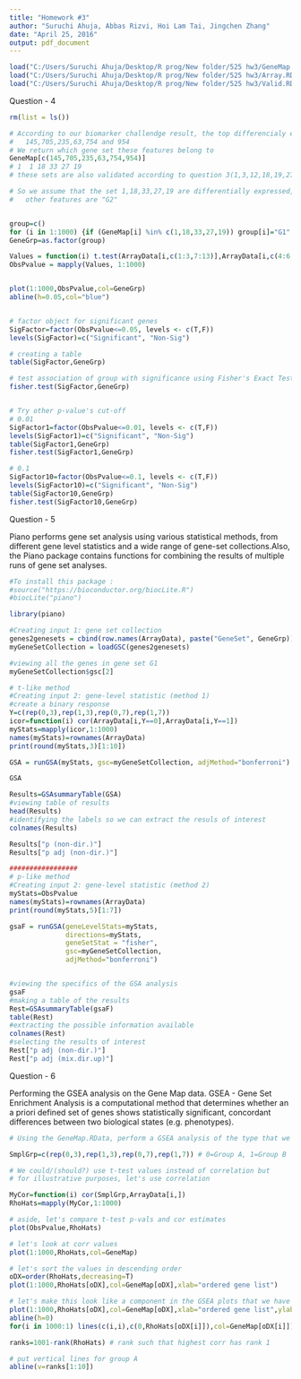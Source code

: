 ---
title: "Homework #3"
author: "Suruchi Ahuja, Abbas Rizvi, Hoi Lam Tai, Jingchen Zhang"
date: "April 25, 2016"
output: pdf_document
---
```{r}
load("C:/Users/Suruchi Ahuja/Desktop/R prog/New folder/525 hw3/GeneMap.RData")
load("C:/Users/Suruchi Ahuja/Desktop/R prog/New folder/525 hw3/Array.RData")
load("C:/Users/Suruchi Ahuja/Desktop/R prog/New folder/525 hw3/Valid.RData")
```


Question - 4

```{r}
rm(list = ls())

# According to our biomarker challendge result, the top differencialy expressed features are 
#   145,705,235,63,754 and 954
# We return which gene set these features belong to
GeneMap[c(145,705,235,63,754,954)]
# 1  1 18 33 27 19
# these sets are also validated according to question 3(1,3,12,18,19,27,33,50)

# So we assume that the set 1,18,33,27,19 are differentially expressed, as fearture group "G1"
#   other features are "G2"


group=c()
for (i in 1:1000) {if (GeneMap[i] %in% c(1,18,33,27,19)) group[i]="G1" else group[i]="G2"}
GeneGrp=as.factor(group)

Values = function(i) t.test(ArrayData[i,c(1:3,7:13)],ArrayData[i,c(4:6,14:20)],var.equal=T)$p.value
ObsPvalue = mapply(Values, 1:1000)


plot(1:1000,ObsPvalue,col=GeneGrp)
abline(h=0.05,col="blue")


# factor object for significant genes
SigFactor=factor(ObsPvalue<=0.05, levels <- c(T,F))
levels(SigFactor)=c("Significant", "Non-Sig")

# creating a table
table(SigFactor,GeneGrp)

# test association of group with significance using Fisher's Exact Test
fisher.test(SigFactor,GeneGrp)


# Try other p-value's cut-off
# 0.01
SigFactor1=factor(ObsPvalue<=0.01, levels <- c(T,F))
levels(SigFactor1)=c("Significant", "Non-Sig")
table(SigFactor1,GeneGrp)
fisher.test(SigFactor1,GeneGrp)

# 0.1
SigFactor10=factor(ObsPvalue<=0.1, levels <- c(T,F))
levels(SigFactor10)=c("Significant", "Non-Sig")
table(SigFactor10,GeneGrp)
fisher.test(SigFactor10,GeneGrp)

```


Question - 5

Piano performs gene set analysis using various statistical methods, from different gene level statistics and a wide range of gene-set collections.Also, the Piano package contains functions for combining the results of multiple runs of gene set analyses.

```{r}
#To install this package :
#source("https://bioconductor.org/biocLite.R")
#biocLite("piano")

library(piano)

#Creating input 1: gene set collection 
genes2genesets = cbind(row.names(ArrayData), paste("GeneSet", GeneGrp))
myGeneSetCollection = loadGSC(genes2genesets)

#viewing all the genes in gene set G1
myGeneSetCollection$gsc[2]

# t-like method
#Creating input 2: gene-level statistic (method 1)
#create a binary response
Y=c(rep(0,3),rep(1,3),rep(0,7),rep(1,7))
icor=function(i) cor(ArrayData[i,Y==0],ArrayData[i,Y==1])
myStats=mapply(icor,1:1000)
names(myStats)=rownames(ArrayData)
print(round(myStats,3)[1:10])

GSA = runGSA(myStats, gsc=myGeneSetCollection, adjMethod="bonferroni")

GSA

Results=GSAsummaryTable(GSA)
#viewing table of results
head(Results)
#identifying the labels so we can extract the resuls of interest
colnames(Results)

Results["p (non-dir.)"]
Results["p adj (non-dir.)"]

#################
# p-like method
#Creating input 2: gene-level statistic (method 2)
myStats=ObsPvalue
names(myStats)=rownames(ArrayData)
print(round(myStats,5)[1:7])

gsaF = runGSA(geneLevelStats=myStats,
              directions=myStats,
              geneSetStat = "fisher",
              gsc=myGeneSetCollection,
              adjMethod="bonferroni")


#viewing the specifics of the GSA analysis
gsaF
#making a table of the results
Rest=GSAsummaryTable(gsaF)
table(Rest)
#extracting the possible information available
colnames(Rest)
#selecting the results of interest
Rest["p adj (non-dir.)"]
Rest["p adj (mix.dir.up)"]


```

Question - 6 

Performing the GSEA analysis on the Gene Map data.
GSEA - Gene Set Enrichment Analysis is a computational method that determines whether an a priori defined set of genes shows statistically significant, concordant differences between two biological states (e.g. phenotypes).

```{r}

# Using the GeneMap.RData, perform a GSEA analysis of the type that we discussed in lecture.

SmplGrp=c(rep(0,3),rep(1,3),rep(0,7),rep(1,7)) # 0=Group A, 1=Group B

# We could/(should?) use t-test values instead of correlation but
# for illustrative purposes, let's use correlation

MyCor=function(i) cor(SmplGrp,ArrayData[i,])
RhoHats=mapply(MyCor,1:1000)

# aside, let's compare t-test p-vals and cor estimates
plot(ObsPvalue,RhoHats)

# let's look at corr values
plot(1:1000,RhoHats,col=GeneMap)

# let's sort the values in descending order
oDX=order(RhoHats,decreasing=T)
plot(1:1000,RhoHats[oDX],col=GeneMap[oDX],xlab="ordered gene list")

# let's make this look like a component in the GSEA plots that we have seen:
plot(1:1000,RhoHats[oDX],col=GeneMap[oDX],xlab="ordered gene list",ylab=expression(hat(rho)),pch=" ")
abline(h=0)
for(i in 1000:1) lines(c(i,i),c(0,RhoHats[oDX[i]]),col=GeneMap[oDX[i]])

ranks=1001-rank(RhoHats) # rank such that highest corr has rank 1

# put vertical lines for group A
abline(v=ranks[1:10])

```


